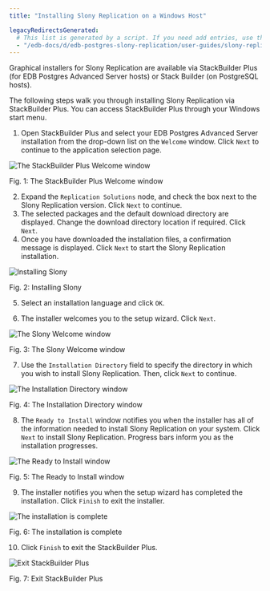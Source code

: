 ```yaml
---
title: "Installing Slony Replication on a Windows Host"

legacyRedirectsGenerated:
  # This list is generated by a script. If you need add entries, use the `legacyRedirects` key.
  - "/edb-docs/d/edb-postgres-slony-replication/user-guides/slony-replication-guide/1.0/installing_slony_on_a_windows_host.html"
---
```


<div id="using_the_graphical_installer" class="registered_link"></div>

Graphical installers for Slony Replication are available via StackBuilder Plus (for EDB Postgres Advanced Server hosts) or Stack Builder (on PostgreSQL hosts).

The following steps walk you through installing Slony Replication via StackBuilder Plus. You can access StackBuilder Plus through your Windows start menu.

1.  Open StackBuilder Plus and select your EDB Postgres Advanced Server installation from the drop-down list on the `Welcome` window. Click `Next` to continue to the application selection page.

![The StackBuilder Plus Welcome window](../images/slony_welcome1.png)

Fig. 1: The StackBuilder Plus Welcome window

2.  Expand the `Replication Solutions` node, and check the box next to the Slony Replication version. Click `Next` to continue.
3.  The selected packages and the default download directory are displayed. Change the download directory location if required. Click `Next`.
4.  Once you have downloaded the installation files, a confirmation message is displayed. Click `Next` to start the Slony Replication installation.

![Installing Slony](../images/sbp_start_installation.png)

Fig. 2: Installing Slony

5.  Select an installation language and click `OK`.

6.  The installer welcomes you to the setup wizard. Click `Next`.

![The Slony Welcome window](../images/slony_setup5.png)

Fig. 3: The Slony Welcome window

7.  Use the `Installation Directory` field to specify the directory in which you wish to install Slony Replication. Then, click `Next` to continue.

![The Installation Directory window](../images/slony_installation_directory.png)

Fig. 4: The Installation Directory window

8.  The `Ready to Install` window notifies you when the installer has all of the information needed to install Slony Replication on your system. Click `Next` to install Slony Replication. Progress bars inform you as the installation progresses.

![The Ready to Install window](../images/slony_ready_to_install.png)

Fig. 5: The Ready to Install window

9.  The installer notifies you when the setup wizard has completed the installation. Click `Finish` to exit the installer.

![The installation is complete](../images/slony_setup_complete9.png)

Fig. 6: The installation is complete

10. Click `Finish` to exit the StackBuilder Plus.

![Exit StackBuilder Plus](../images/sbp_installation_complete.png)

Fig. 7: Exit StackBuilder Plus

